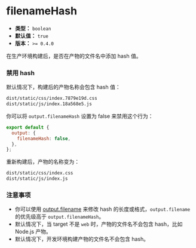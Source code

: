 # filenameHash

- **类型：** `boolean`
- **默认值：** `true`
- **版本：** `>= 0.4.0`

在生产环境构建后，是否在产物的文件名中添加 hash 值。

### 禁用 hash

默认情况下，构建后的产物名称会包含 hash 值：

```bash
dist/static/css/index.7879e19d.css
dist/static/js/index.18a568e5.js
```

你可以将 `output.filenameHash` 设置为 false 来禁用这个行为：

```js
export default {
  output: {
    filenameHash: false,
  },
};
```

重新构建后，产物的名称变为：

```bash
dist/static/css/index.css
dist/static/js/index.js
```

### 注意事项

- 你可以使用 [output.filename](/config/output/filename) 来修改 hash 的长度或格式，`output.filename` 的优先级高于 `output.filenameHash`。
- 默认情况下，当 target 不是 `web` 时，产物的文件名不会包含 hash，比如 Node.js 产物。
- 默认情况下，开发环境构建产物的文件名不会包含 hash。
